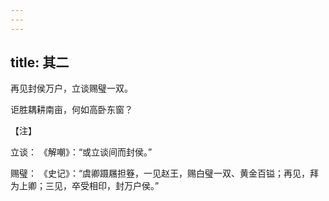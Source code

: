 ```yaml
---
---
---
```

title: 其二
---




再见封侯万户，立谈赐璧一双。

讵胜耦耕南亩，何如高卧东窗？

【注】

立谈： 《解嘲》：“或立谈间而封侯。”

赐璧： 《史记》：“虞卿蹑屩担簦，一见赵王，赐白璧一双、黄金百镒；再见，拜为上卿；三见，卒受相印，封万户侯。”